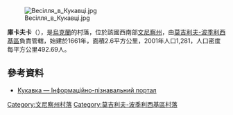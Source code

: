 [[Image:Весілля_в_Кукавці.jpg|right]]

{{coord|48|36|13|N|27|42|18|E|scale:30000|display=title}}

'''庫卡夫卡'''（{{lang-uk|Кукавка}}），是[[烏克蘭|烏克蘭]]的村落，位於該國西南部[[文尼察州|文尼察州]]，由[[莫吉利夫-波季利西基區|莫吉利夫-波季利西基區]]負責管轄，始建於1661年，面積2.6平方公里，2001年人口1,281，人口密度每平方公里492.69人。

==參考資料==
* [http://imsu-vinnycja.com/mista-i-sela-vinnyckoi-oblasti/mogyliv-podilskyj-rajon/kukavka.html Кукавка — Інформаційно-пізнавальний портал] {{Wayback|url=http://imsu-vinnycja.com/mista-i-sela-vinnyckoi-oblasti/mogyliv-podilskyj-rajon/kukavka.html |date=20130305040446 }}

[[Category:文尼察州村落|Category:文尼察州村落]]
[[Category:莫吉利夫-波季利西基區村落|Category:莫吉利夫-波季利西基區村落]]


{{Vinnytsia-geo-stub}}